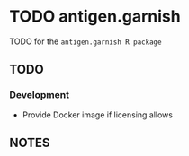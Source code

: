 # TODO antigen.garnish

TODO for the `antigen.garnish R package`

## TODO

### Development

* Provide Docker image if licensing allows

## NOTES

